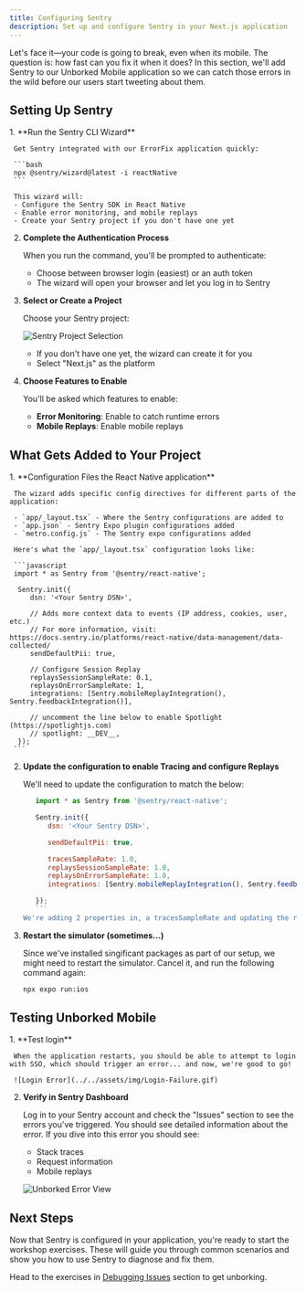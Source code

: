 ```yaml
---
title: Configuring Sentry
description: Set up and configure Sentry in your Next.js application
---
```



Let's face it—your code is going to break, even when its mobile. The question is: how fast can you fix it when it does? In this section, we'll add Sentry to our Unborked Mobile application so we can catch those errors in the wild before our users start tweeting about them.

## Setting Up Sentry

<Steps>
  1. **Run the Sentry CLI Wizard**

     Get Sentry integrated with our ErrorFix application quickly:

     ```bash
     npx @sentry/wizard@latest -i reactNative
     ```

     This wizard will:
     - Configure the Sentry SDK in React Native 
     - Enable error monitoring, and mobile replays
     - Create your Sentry project if you don't have one yet

  2. **Complete the Authentication Process**

     When you run the command, you'll be prompted to authenticate:

     - Choose between browser login (easiest) or an auth token
     - The wizard will open your browser and let you log in to Sentry

  3. **Select or Create a Project**

     Choose your Sentry project:

     ![Sentry Project Selection](../../assets/img/Unborked-Mobile-Project.png)

     - If you don't have one yet, the wizard can create it for you
     - Select "Next.js" as the platform

  4. **Choose Features to Enable**

     You'll be asked which features to enable:

     - **Error Monitoring**: Enable to catch runtime errors
     - **Mobile Replays**: Enable mobile replays
</Steps>



## What Gets Added to Your Project

<Steps>
  1. **Configuration Files the React Native application**

     The wizard adds specific config directives for different parts of the application:

     - `app/_layout.tsx` - Where the Sentry configurations are added to
     - `app.json` - Sentry Expo plugin configurations added 
     - `metro.config.js` - The Sentry expo configurations added 

     Here's what the `app/_layout.tsx` configuration looks like:

     ```javascript
     import * as Sentry from '@sentry/react-native';

      Sentry.init({
         dsn: '<Your Sentry DSN>',

         // Adds more context data to events (IP address, cookies, user, etc.)
         // For more information, visit: https://docs.sentry.io/platforms/react-native/data-management/data-collected/
         sendDefaultPii: true,

         // Configure Session Replay
         replaysSessionSampleRate: 0.1,
         replaysOnErrorSampleRate: 1,
         integrations: [Sentry.mobileReplayIntegration(), Sentry.feedbackIntegration()],

         // uncomment the line below to enable Spotlight (https://spotlightjs.com)
         // spotlight: __DEV__,
      });
     ```

  2. **Update the configuration to enable Tracing and configure Replays**

      We'll need to update the configuration to match the below: 

      ```javascript
         import * as Sentry from '@sentry/react-native';

         Sentry.init({
            dsn: '<Your Sentry DSN>',

            sendDefaultPii: true,

            tracesSampleRate: 1.0,
            replaysSessionSampleRate: 1.0,
            replaysOnErrorSampleRate: 1.0,
            integrations: [Sentry.mobileReplayIntegration(), Sentry.feedbackIntegration()],

         });
         ```
      We're adding 2 properties in, a tracesSampleRate and updating the replaySessionSampleRate to 1.0. These sample rates control how many of the replays or traces that are sent to Sentry are actually kept and used. Setting these high is helpful for debugging, but in production you'll want to set them lower to avoid sending too much data.

  3. **Restart the simulator (sometimes...)**

     Since we've installed singificant packages as part of our setup, we might need to restart the simulator. Cancel it, and run the following command again:

     ```bash
     npx expo run:ios
     ```
</Steps>

## Testing Unborked Mobile

<Steps>
  1. **Test login**

     When the application restarts, you should be able to attempt to login with SSO, which should trigger an error... and now, we're good to go!

     ![Login Error](../../assets/img/Login-Failure.gif)

  2. **Verify in Sentry Dashboard**

     Log in to your Sentry account and check the "Issues" section to see the errors you've triggered. You should see detailed information about the error. If you dive into this error you should see:
     
     - Stack traces
     - Request information
     - Mobile replays

     ![Unborked Error View](../../assets/img/Unborked-Error-View.gif)

</Steps>

## Next Steps

Now that Sentry is configured in your application, you're ready to start the workshop exercises. These will guide you through common scenarios and show you how to use Sentry to diagnose and fix them.

Head to the exercises in [Debugging Issues](/debugging-issues/) section to get unborking.